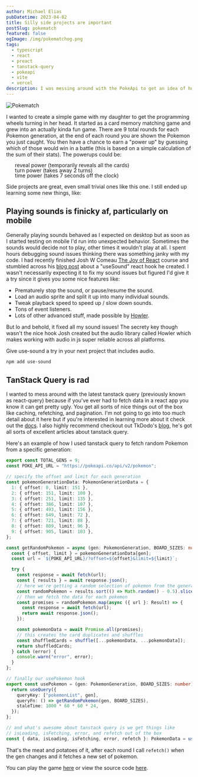 ```yaml
---
author: Michael Elias
pubDatetime: 2023-04-02
title: Silly side projects are important
postSlug: pokematch
featured: false
ogImage: /img/pokematchog.png
tags:
  - typescript
  - react
  - preact
  - tanstack-query
  - pokeapi
  - vite
  - vercel
description: I was messing around with the PokeApi to get an idea of how tanstack-query works to potentially use it for work
---
```


<img src="/img/pokecon.png" alt="Pokematch" class="float-right max-w-[200px] ml-5" />

I wanted to create a simple game with my daughter to get the programming wheels turning in her head. It started as a card memory matching game and grew into an actually kinda fun game. There are 9 total rounds for each Pokemon generation, at the end of each round you are shown the Pokemon you just caught. You then have a chance to earn a "power up" by guessing which of those would win in a battle (this is based on a simple calculation of the sum of their stats). The powerups could be:
<ul style="list-style:none;line-height:1;">
  <li><Pokeball fill="#f8d878" /> reveal power (temporarily reveals all the cards)</li>
  <li><Pokeball fill="#6844fc" /> turn power (takes away 2 turns)</li>
  <li><Pokeball fill="#e40058" /> time power (takes 7 seconds off the clock)</li>
</ul>

Side projects are great, even small trivial ones like this one. I still ended up learning some new things, like:

## Playing sounds is finicky <span data-tooltip-id="my-tooltip" data-tooltip-content="as fuck" data-tooltip-place="top">af</span>, particularly on mobile

Generally playing sounds behaved as I expected on desktop but as soon as I started testing on mobile I'd run into unexpected behavior. Sometimes the sounds would decide not to play, other times it wouldn't play at all. I spent hours debugging sound issues thinking there was something janky with my code. I had recently finished Josh W Comeau [The Joy of React](https://www.joyofreact.com/) course and stumbled across his [blog post](https://www.joshwcomeau.com/react/announcing-use-sound-react-hook/) about a "useSound" react hook he created. I wasn't necessarily expecting it to fix my sound issues but figured I'd give it a try since it gives you some nice features like:

  - Prematurely stop the sound, or pause/resume the sound.
  - Load an audio sprite and split it up into many individual sounds.
  - Tweak playback speed to speed up / slow down sounds.
  - Tons of event listeners.
  - Lots of other advanced stuff, made possible by [Howler](https://howlerjs.com/).

But lo and behold, it fixed all my sound issues! The secrety key though wasn't the nice hook Josh created but the audio library called Howler which makes working with audio in js super reliable across all platforms. 

Give use-sound a try in your next project that includes audio.

```bash
npm add use-sound
```

## TanStack Query is rad

I wanted to mess around with the latest tanstack query (previously known as react-query) because if you've ever had to fetch data in a react app you know it can get pretty ugly. You get all sorts of nice things out of the box like caching, refetching, and pagination. I'm not going to go into too much detail about it here but if you're interested in learning more about it check out the [docs](https://tanstack.com/query/latest). I also highly recommend checkout out TkDodo's [blog](https://tkdodo.eu/blog/all), he's got all sorts of excellent articles about tanstack query.

Here's an example of how I used tanstack query to fetch random Pokemon from a specific generation:

```typescript
export const TOTAL_GENS = 9;
const POKE_API_URL = "https://pokeapi.co/api/v2/pokemon";

// specify the offset and limit for each generation
const pokemonGenerationData: PokemonGenerationData = {
  1: { offset: 0, limit: 151 },
  2: { offset: 151, limit: 100 },
  3: { offset: 251, limit: 135 },
  4: { offset: 386, limit: 107 },
  5: { offset: 493, limit: 156 },
  6: { offset: 649, limit: 72 },
  7: { offset: 721, limit: 88 },
  8: { offset: 809, limit: 96 },
  9: { offset: 905, limit: 103 },
};

const getRandomPokemon = async (gen: PokemonGeneration, BOARD_SIZES: number) => {
  const { offset, limit } = pokemonGenerationData[gen];
  const url = `${POKE_API_URL}/?offset=${offset}&limit=${limit}`;

  try {
    const response = await fetch(url);
    const { results } = await response.json();
    // here we're getting a random selection of pokemon from the generation
    const randomPokemon = results.sort(() => Math.random() - 0.5).slice(0, BOARD_SIZES / 2);
    // then we fetch the data for each pokemon
    const promises = randomPokemon.map(async ({ url }: Result) => {
      const response = await fetch(url);
      return await response.json();
    });

    const pokemonData = await Promise.all(promises);
    // this creates the card duplicates and shuffles
    const shuffledCards = shuffle([...pokemonData, ...pokemonData]);
    return shuffledCards;
  } catch (error) {
    console.warn("error", error);
  } 
};

// finally our usePokemon hook
export const usePokemon = (gen: PokemonGeneration, BOARD_SIZES: number): UseQueryResult<Pokemon[], Error> => {
  return useQuery({
    queryKey: ["pokemonList", gen],
    queryFn: () => getRandomPokemon(gen, BOARD_SIZES),
    staleTime: 1000 * 60 * 60 * 24,
  });
};

// and what's awesome about tanstack query is we get things like 
// isLoading, isFetching, error, and refetch out of the box
const { data, isLoading, isFetching, error, refetch }: PokemonData = usePokemon(gen, boardSize);
```

That's the meat and potatoes of it, after each round I call `refetch()` when the gen changes and it fetches a new set of pokemon.

You can play the game [here](https://pokematch.vercel.app/) or view the source code [here](https://github.com/mikowl/pokematch).

<Tooltip client:load id="my-tooltip" />